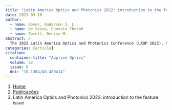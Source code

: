 ```yaml
---
title: "Latin America Optics and Photonics 2022: introduction to the feature issue"
date: 2023-03-10
author:
  - name: Gomes, Anderson S. L.
  - name: De Souza, Eunezio Thoroh
  - name: Zezell, Denise M.
abstract: > 
  The 2022 Latin America Optics and Photonics Conference (LAOP 2022), the major international conference sponsored by Optica in Latin America, returned to Recife, Pernambuco, Brazil, after its first edition in 2010. Held every two years since (except for 2020), LAOP has the explicit objective to promote Latin American excellence in optics and photonics research and support the regional community. In the 6th edition in 2022, it featured a comprehensive technical program with recognized experts in fields critical to Latin America, highly multidisciplinary, with themes from biophotonics to 2D materials. The 191 attendees of LAOP 2022 listened to five plenary speakers, 28 keynotes, 24 invited talks, and 128 presentations, including oral and posters.
categories: [article]
citation: 
  container-title: "Applied Optics"
  volume: 62
  issue: 8
  doi: "10.1364/AO.489414"
---
```


```{=html}
<nav aria-label="breadcrumb">
  <ol class="breadcrumb">
    <li class="breadcrumb-item"><a href="../../index.html">Home</a></li>
    <li class="breadcrumb-item"><a href="../index.html">Publicações</a></li>
    <li class="breadcrumb-item active" aria-current="page">Latin America Optics and Photonics 2022: introduction to the feature issue</li>
  </ol>
</nav>
```

